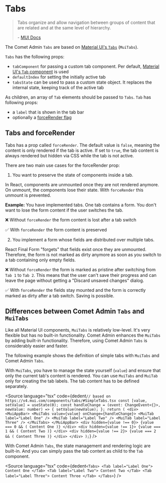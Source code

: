

<Meta of={TabsStories} />

# Tabs

> Tabs organize and allow navigation between groups of content that are related and at the same level of hierarchy.
>
> \- [MUI Docs](https://mui.com/material-ui/react-tabs/)

The Comet Admin `Tabs` are based on [Material UI's `Tabs`](https://mui.com/material-ui/react-tabs/) (`MuiTabs`).

`Tabs` has the following props:

-   `tabComponent` for passing a custom tab component.
    Per default, [Material UI's `Tab` component](https://v4.mui.com/api/tab/) is used
-   `defaultIndex` for setting the initially active tab
-   `tabsState` can be used to pass a custom state object.
    It replaces the internal state, keeping track of the active tab

As children, an array of `Tab` elements should be passed to `Tabs`.
`Tab` has following props:

-   a `label` that is shown in the tab bar
-   optionally a [forceRender flag](#tabs-and-forcerender)

<Canvas of={TabsStories.Basic} />

## Tabs and forceRender

Tabs has a prop called `forceRender`.
The default value is `false`, meaning the content is only rendered if the tab is active.
If set to `true`, the tab content is always rendered but hidden via CSS while the tab is not active.

There are two main use cases for the forceRender prop:

1. You want to preserve the state of components inside a tab.

In React, components are unmounted once they are not rendered anymore.
On unmount, the components lose their state.
With `forceRender` this unmount is prevented.

**Example:** You have implemented tabs.
One tab contains a form.
You don't want to lose the form content if the user switches the tab.

❌ Without `forceRender` the form content is lost after a tab switch

<Canvas of={TabsStories.FormInTabsWithoutForceRender} />

✅ With `forceRender` the form content is preserved

<Canvas of={TabsStories.FormInTabsWithForceRender} />

2. You implement a form whose fields are distributed over multiple tabs.

React Final Form "forgets" that fields exist once they are unmounted.
Therefore, the form is not marked as dirty anymore as soon as you switch to a tab containing only empty fields.

❌ Without `forceRender` the form is marked as pristine after switching from `Tab 1` to `Tab 2`.
This means that the user can't save their progress and can leave the page without getting a "Discard unsaved changes" dialog.

<Canvas of={TabsStories.TabsInFormWithoutForceRender} />

✅ With `forceRender` the fields stay mounted and the form is correctly marked as dirty after a tab switch.
Saving is possible.

<Canvas of={TabsStories.TabsInFormWithForceRender} />

## Differences between Comet Admin `Tabs` and `MuiTabs`

Like all Material UI components, `MuiTabs` is relatively low-level.
It's very flexible but has no built-in functionality.
Comet Admin enhances the `MuiTabs` by adding built-in functionality.
Therefore, using Comet Admin `Tabs` is considerably easier and faster.

The following example shows the definition of simple tabs with `MuiTabs` and Comet Admin `Tabs`.

With `MuiTabs`, you have to manage the state yourself (`value`) and ensure that only the current tab's content is rendered.
You can use `MuiTabs` and `MuiTab` only for creating the tab labels.
The tab content has to be defined separately.

<Source
    language="tsx"
    code={dedent`
        // based on https://v4.mui.com/components/tabs/#SimpleTabs.tsx
        const [value, setValue] = useState(0);
        const handleChange = (event: ChangeEvent<{}>, newValue: number) => {
            setValue(newValue);
        };
        return (
            <div>
                <MuiAppBar>
                    <MuiTabs value={value} onChange={handleChange}>
                        <MuiTab label="Label One" />
                        <MuiTab label="Label Two" />
                        <MuiTab label="Label Three" />
                    </MuiTabs>
                </MuiAppBar>
                <div hidden={value !== 0}>
                    {value === 0 && (
                        Content One
                    )}
                </div>
                <div hidden={value !== 1}>
                    {value === 1 && (
                        Content Two
                    )}
                </div>
                <div hidden={value !== 2}>
                    {value === 2 && (
                        Content Three
                    )}
                </div>
            </div>
        );
`}
/>

With Comet Admin `Tabs`, the state management and rendering logic are built-in.
And you can simply pass the tab content as child to the `Tab` component.

<Source
    language="tsx"
    code={dedent`
        <Tabs>
            <Tab label="Label One">
                Content One
            </Tab>
            <Tab label="Label Two">
                Content Two
            </Tab>
            <Tab label="Label Three">
                Content Three
            </Tab>
        </Tabs>
`}
/>
